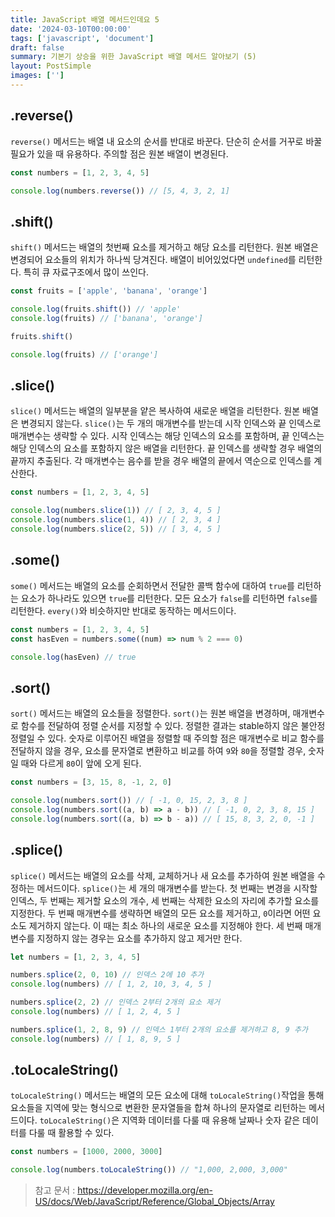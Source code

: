 ```yaml
---
title: JavaScript 배열 메서드인데요 5
date: '2024-03-10T00:00:00'
tags: ['javascript', 'document']
draft: false
summary: 기본기 상승을 위한 JavaScript 배열 메서드 알아보기 (5)
layout: PostSimple
images: ['']
---
```


<TOCInline toc={props.toc} toHeading={2} />

## .reverse()

`reverse()` 메서드는 배열 내 요소의 순서를 반대로 바꾼다. 단순히 순서를 거꾸로 바꿀 필요가 있을 때 유용하다. 주의할 점은 원본 배열이 변경된다.

```js
const numbers = [1, 2, 3, 4, 5]

console.log(numbers.reverse()) // [5, 4, 3, 2, 1]
```

## .shift()

`shift()` 메서드는 배열의 첫번째 요소를 제거하고 해당 요소를 리턴한다. 원본 배열은 변경되어 요소들의 위치가 하나씩 당겨진다. 배열이 비어있었다면 `undefined`를 리턴한다. 특히 큐 자료구조에서 많이 쓰인다.

```js
const fruits = ['apple', 'banana', 'orange']

console.log(fruits.shift()) // 'apple'
console.log(fruits) // ['banana', 'orange']

fruits.shift()

console.log(fruits) // ['orange']
```

## .slice()

`slice()` 메서드는 배열의 일부분을 얕은 복사하여 새로운 배열을 리턴한다. 원본 배열은 변경되지 않는다. `slice()`는 두 개의 매개변수를 받는데 시작 인덱스와 끝 인덱스로 매개변수는 생략할 수 있다. 시작 인덱스는 해당 인덱스의 요소를 포함하며, 끝 인덱스는 해당 인덱스의 요소를 포함하지 않은 배열을 리턴한다. 끝 인덱스를 생략할 경우 배열의 끝까지 추출된다. 각 매개변수는 음수를 받을 경우 배열의 끝에서 역순으로 인덱스를 계산한다.

```js
const numbers = [1, 2, 3, 4, 5]

console.log(numbers.slice(1)) // [ 2, 3, 4, 5 ]
console.log(numbers.slice(1, 4)) // [ 2, 3, 4 ]
console.log(numbers.slice(2, 5)) // [ 3, 4, 5 ]
```

## .some()

`some()` 메서드는 배열의 요소를 순회하면서 전달한 콜백 함수에 대하여 `true`를 리턴하는 요소가 하나라도 있으면 `true`를 리턴한다. 모든 요소가 `false`를 리턴하면 `false`를 리턴한다. `every()`와 비슷하지만 반대로 동작하는 메서드이다.

```js
const numbers = [1, 2, 3, 4, 5]
const hasEven = numbers.some((num) => num % 2 === 0)

console.log(hasEven) // true
```

## .sort()

`sort()` 메서드는 배열의 요소들을 정렬한다. `sort()`는 원본 배열을 변경하며, 매개변수로 함수를 전달하여 정렬 순서를 지정할 수 있다. 정렬한 결과는 stable하지 않은 불안정 정렬일 수 있다. 숫자로 이루어진 배열을 정렬할 때 주의할 점은 매개변수로 비교 함수를 전달하지 않을 경우, 요소를 문자열로 변환하고 비교를 하여 `9`와 `80`을 정렬할 경우, 숫자일 때와 다르게 `80`이 앞에 오게 된다.

```js
const numbers = [3, 15, 8, -1, 2, 0]

console.log(numbers.sort()) // [ -1, 0, 15, 2, 3, 8 ]
console.log(numbers.sort((a, b) => a - b)) // [ -1, 0, 2, 3, 8, 15 ]
console.log(numbers.sort((a, b) => b - a)) // [ 15, 8, 3, 2, 0, -1 ]
```

## .splice()

`splice()` 메서드는 배열의 요소를 삭제, 교체하거나 새 요소를 추가하여 원본 배열을 수정하는 메서드이다. `splice()`는 세 개의 매개변수를 받는다. 첫 번째는 변경을 시작할 인덱스, 두 번째는 제거할 요소의 개수, 세 번째는 삭제한 요소의 자리에 추가할 요소를 지정한다. 두 번째 매개변수를 생략하면 배열의 모든 요소를 제거하고, `0`이라면 어떤 요소도 제거하지 않는다. 이 때는 최소 하나의 새로운 요소를 지정해야 한다. 세 번째 매개변수를 지정하지 않는 경우는 요소를 추가하지 않고 제거만 한다.

```js
let numbers = [1, 2, 3, 4, 5]

numbers.splice(2, 0, 10) // 인덱스 2에 10 추가
console.log(numbers) // [ 1, 2, 10, 3, 4, 5 ]

numbers.splice(2, 2) // 인덱스 2부터 2개의 요소 제거
console.log(numbers) // [ 1, 2, 4, 5 ]

numbers.splice(1, 2, 8, 9) // 인덱스 1부터 2개의 요소를 제거하고 8, 9 추가
console.log(numbers) // [ 1, 8, 9, 5 ]
```

## .toLocaleString()

`toLocaleString()` 메서드는 배열의 모든 요소에 대해 `toLocaleString()`작업을 통해 요소들을 지역에 맞는 형식으로 변환한 문자열들을 합쳐 하나의 문자열로 리턴하는 메서드이다. `toLocaleString()`은 지역화 데이터를 다룰 때 유용해 날짜나 숫자 같은 데이터를 다룰 때 활용할 수 있다.

```js
const numbers = [1000, 2000, 3000]

console.log(numbers.toLocaleString()) // "1,000, 2,000, 3,000"
```

> 참고 문서 : https://developer.mozilla.org/en-US/docs/Web/JavaScript/Reference/Global_Objects/Array
